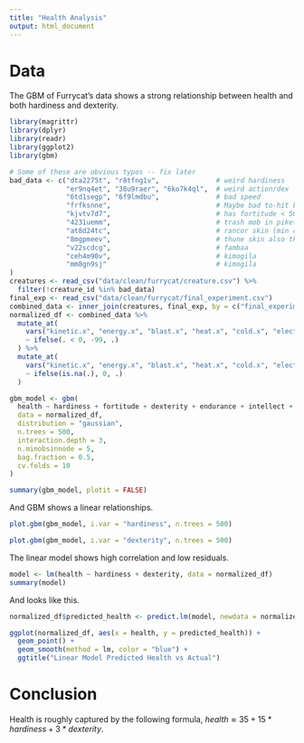 ```yaml
---
title: "Health Analysis"
output: html_document
---
```


# Data

The GBM of Furrycat's data shows a strong relationship between health and both hardiness and dexterity.


```r
library(magrittr)
library(dplyr)
library(readr)
library(ggplot2)
library(gbm)

# Some of these are obvious typos -- fix later
bad_data <- c("dta2275t", "r8tfng1v",              # weird hardiness
              "er9nq4et", "38u9raer", "6ko7k4ql",  # weird action/dex
              "6td1segp", "6f9lmdbu",              # bad speed
              "frfksnne",                          # Maybe bad to-hit but interesting...
              "kjvtv7d7",                          # has fortitude < 500 AND light armor?
              "4231uemm",                          # trash mob in piket skin (min cl 25) that throws off CL calculations
              "at8d24tc",                          # rancor skin (min cl 35) also throwing off cl calculations
              "8mgpmeev",                          # thune skin also throwing off cl
              "v22scdcg",                          # fambaa
              "ceh4m90v",                          # kimogila
              "mm8gn9sj"                           # kimogila
)
creatures <- read_csv("data/clean/furrycat/creature.csv") %>%
  filter(!creature_id %in% bad_data)
final_exp <- read_csv("data/clean/furrycat/final_experiment.csv")
combined_data <- inner_join(creatures, final_exp, by = c("final_experimentation_id" = "serial"))
normalized_df <- combined_data %>%
  mutate_at(
    vars("kinetic.x", "energy.x", "blast.x", "heat.x", "cold.x", "electricity.x", "acid.x", "stun.x"),
    ~ ifelse(. < 0, -99, .)
  ) %>%
  mutate_at(
    vars("kinetic.x", "energy.x", "blast.x", "heat.x", "cold.x", "electricity.x", "acid.x", "stun.x"),
    ~ ifelse(is.na(.), 0, .)
  )

```

```r
gbm_model <- gbm(
  health ~ hardiness + fortitude + dexterity + endurance + intellect + cleverness + courage + dependability + fierceness + power + armor.x + kinetic.x + energy.x + blast.x + heat.x + cold.x +  electricity.x + acid.x + stun.x,
  data = normalized_df,
  distribution = "gaussian",
  n.trees = 500,
  interaction.depth = 3,
  n.minobsinnode = 5,
  bag.fraction = 0.5,
  cv.folds = 10
)
```

```r
summary(gbm_model, plotit = FALSE)
```

And GBM shows a linear relationships.

```r
plot.gbm(gbm_model, i.var = "hardiness", n.trees = 500)
```
```r
plot.gbm(gbm_model, i.var = "dexterity", n.trees = 500)
```


The linear model shows high correlation and low residuals.


```r
model <- lm(health ~ hardiness + dexterity, data = normalized_df)
summary(model)
```

And looks like this.


```r
normalized_df$predicted_health <- predict.lm(model, newdata = normalized_df)

ggplot(normalized_df, aes(x = health, y = predicted_health)) +
  geom_point() +
  geom_smooth(method = lm, color = "blue") +
  ggtitle("Linear Model Predicted Health vs Actual")

```


# Conclusion

Health is roughly captured by the following formula, $health \approx 35 + 15 * hardiness + 3 * dexterity$.
